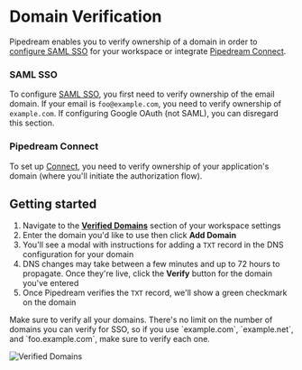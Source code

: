 
# Domain Verification

Pipedream enables you to verify ownership of a domain in order to [configure SAML SSO](#saml-sso) for your workspace or integrate [Pipedream Connect](#pipedream-connect).

### SAML SSO
To configure [SAML SSO](./sso), you first need to verify ownership of the email domain. If your email is `foo@example.com`, you need to verify ownership of `example.com`. If configuring Google OAuth (not SAML), you can disregard this section.

### Pipedream Connect
To set up [Connect](/apps/connect), you need to verify ownership of your application's domain (where you'll initiate the authorization flow).

## Getting started

1. Navigate to the **[Verified Domains](https://pipedream.com/settings/domains)** section of your workspace settings
2. Enter the domain you'd like to use then click **Add Domain**
3. You'll see a modal with instructions for adding a `TXT` record in the DNS configuration for your domain
4. DNS changes may take between a few minutes and up to 72 hours to propagate. Once they're live, click the **Verify** button for the domain you've entered
5. Once Pipedream verifies the `TXT` record, we'll show a green checkmark on the domain

<Callout type="info">
Make sure to verify all your domains. There's no limit on the number of domains you can verify for SSO, so if you use `example.com`, `example.net`, and `foo.example.com`, make sure to verify each one.
</Callout>

![Verified Domains](https://res.cloudinary.com/pipedreamin/image/upload/v1699938431/verified-domains_qcjpnb.png)